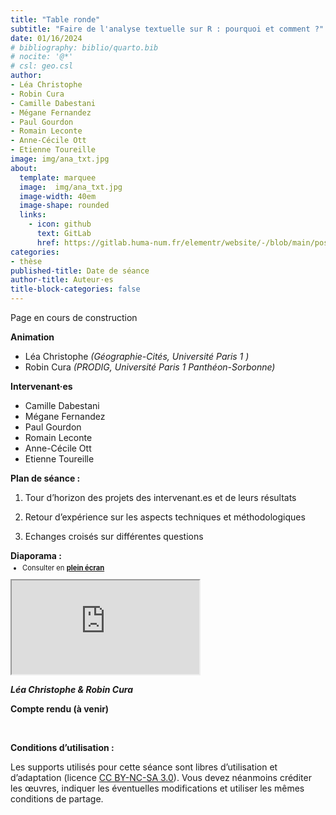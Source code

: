 ```yaml
---
title: "Table ronde"
subtitle: "Faire de l'analyse textuelle sur R : pourquoi et comment ?"
date: 01/16/2024
# bibliography: biblio/quarto.bib
# nocite: '@*'
# csl: geo.csl
author: 
- Léa Christophe
- Robin Cura
- Camille Dabestani
- Mégane Fernandez
- Paul Gourdon
- Romain Leconte
- Anne-Cécile Ott
- Etienne Toureille
image: img/ana_txt.jpg
about:
  template: marquee
  image:  img/ana_txt.jpg
  image-width: 40em
  image-shape: rounded
  links:
    - icon: github
      text: GitLab
      href: https://gitlab.huma-num.fr/elementr/website/-/blob/main/posts/seance9_R_et_these.qmd
categories: 
- thèse
published-title: Date de séance
author-title: Auteur·es
title-block-categories: false
---
```


::: callout-note
Page en cours de construction
:::

**Animation**

-   Léa Christophe *(Géographie-Cités, Université Paris 1 )*
-   Robin Cura *(PRODIG, Université Paris 1 Panthéon-Sorbonne)*

**Intervenant·es**

-   Camille Dabestani
-   Mégane Fernandez
-   Paul Gourdon
-   Romain Leconte
-   Anne-Cécile Ott
-   Etienne Toureille

**Plan de séance :**

1.  Tour d'horizon des projets des intervenant.es et de leurs résultats

2.  Retour d'expérience sur les aspects techniques et méthodologiques

3.  Echanges croisés sur différentes questions

**Diaporama :**

::: {.nonicremental style="font-size:80%;margin-top:-10px;margin-bottom:10px;"}
-   Consulter en [**plein écran**](support/Table_ronde_16_01.pdf)
:::

::: diapo
<object class="slide" data="support/Table_ronde_16_01.pdf" type="application/pdf">

<iframe src="https://docs.google.com/viewer?url=your_url_to_pdf&amp;embedded=true">

</iframe>

</object>
:::

::: auteurs
<i class="bi bi-people-fill"> **Léa Christophe & Robin Cura**</i>
:::

**Compte rendu (à venir)**

\

**Conditions d'utilisation :**

Les supports utilisés pour cette séance sont libres d'utilisation et d'adaptation (licence [CC BY-NC-SA 3.0](https://creativecommons.org/licenses/by-nc-sa/3.0/fr/)). Vous devez néanmoins créditer les œuvres, indiquer les éventuelles modifications et utiliser les mêmes conditions de partage.

\
